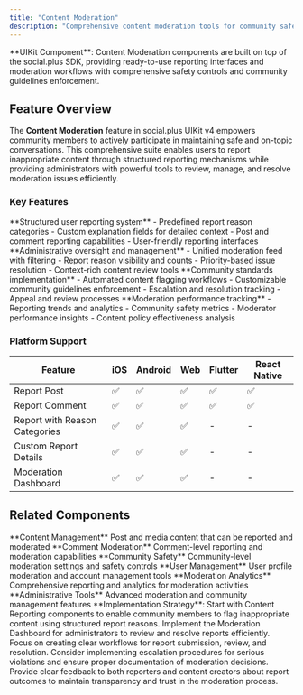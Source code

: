 ```yaml
---
title: "Content Moderation"
description: "Comprehensive content moderation tools for community safety and content oversight"
---
```


<Info>
**UIKit Component**: Content Moderation components are built on top of the social.plus SDK, providing ready-to-use reporting interfaces and moderation workflows with comprehensive safety controls and community guidelines enforcement.
</Info>

## Feature Overview

The **Content Moderation** feature in social.plus UIKit v4 empowers community members to actively participate in maintaining safe and on-topic conversations. This comprehensive suite enables users to report inappropriate content through structured reporting mechanisms while providing administrators with powerful tools to review, manage, and resolve moderation issues efficiently.

### Key Features

<CardGroup cols={2}>
  <Card title="Content Reporting" icon="flag">
    **Structured user reporting system**
    - Predefined report reason categories
    - Custom explanation fields for detailed context
    - Post and comment reporting capabilities
    - User-friendly reporting interfaces
  </Card>
  <Card title="Moderation Dashboard" icon="shield-check">
    **Administrative oversight and management**
    - Unified moderation feed with filtering
    - Report reason visibility and counts
    - Priority-based issue resolution
    - Context-rich content review tools
  </Card>
  <Card title="Safety Enforcement" icon="gavel">
    **Community standards implementation**
    - Automated content flagging workflows
    - Customizable community guidelines enforcement
    - Escalation and resolution tracking
    - Appeal and review processes
  </Card>
  <Card title="Analytics & Insights" icon="chart-bar">
    **Moderation performance tracking**
    - Reporting trends and analytics
    - Community safety metrics
    - Moderator performance insights
    - Content policy effectiveness analysis
  </Card>
</CardGroup>

### Platform Support

| Feature | iOS | Android | Web | Flutter | React Native |
|---------|-----|---------|-----|---------|--------------|
| Report Post | ✅ | ✅ | ✅ | ✅ | ✅ |
| Report Comment | ✅ | ✅ | ✅ | ✅ | ✅ |
| Report with Reason Categories | ✅ | ✅ | ✅ | - | - |
| Custom Report Details | ✅ | ✅ | ✅ | - | - |
| Moderation Dashboard | ✅ | ✅ | ✅ | - | - |

## Related Components

<CardGroup cols={3}>
  <Card title="Posts & Media" href="/uikit/components/social/posts" icon="file">
    **Content Management**
    Post and media content that can be reported and moderated
  </Card>
  <Card title="Comments & Reactions" href="/uikit/components/social/comments-reactions" icon="message">
    **Comment Moderation**
    Comment-level reporting and moderation capabilities
  </Card>
  <Card title="Communities" href="/uikit/components/social/communities" icon="building">
    **Community Safety**
    Community-level moderation settings and safety controls
  </Card>
  <Card title="Users & Profiles" href="/uikit/components/social/users" icon="user">
    **User Management**
    User profile moderation and account management tools
  </Card>
  <Card title="Analytics & Reports" href="/analytics-and-moderation/console/overview" icon="chart-bar">
    **Moderation Analytics**
    Comprehensive reporting and analytics for moderation activities
  </Card>
  <Card title="Admin Console" href="/analytics-and-moderation/console/moderation/overview" icon="shield">
    **Administrative Tools**
    Advanced moderation and community management features
  </Card>
</CardGroup>

<Tip>
**Implementation Strategy**: Start with Content Reporting components to enable community members to flag inappropriate content using structured report reasons. Implement the Moderation Dashboard for administrators to review and resolve reports efficiently. Focus on creating clear workflows for report submission, review, and resolution. Consider implementing escalation procedures for serious violations and ensure proper documentation of moderation decisions. Provide clear feedback to both reporters and content creators about report outcomes to maintain transparency and trust in the moderation process.
</Tip>